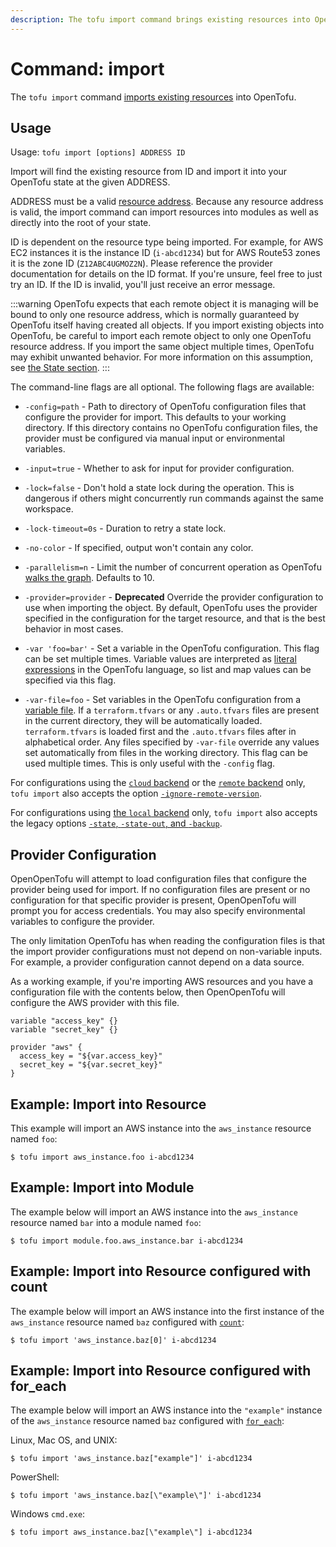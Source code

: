 ```yaml
---
description: The tofu import command brings existing resources into OpenTofu state.
---
```


# Command: import

The `tofu import` command [imports existing resources](/docs/cli/import)
into OpenTofu.

## Usage

Usage: `tofu import [options] ADDRESS ID`

Import will find the existing resource from ID and import it into your OpenTofu
state at the given ADDRESS.

ADDRESS must be a valid [resource address](/docs/cli/state/resource-addressing).
Because any resource address is valid, the import command can import resources
into modules as well as directly into the root of your state.

ID is dependent on the resource type being imported. For example, for AWS EC2
instances it is the instance ID (`i-abcd1234`) but for AWS Route53 zones
it is the zone ID (`Z12ABC4UGMOZ2N`). Please reference the provider documentation for details
on the ID format. If you're unsure, feel free to just try an ID. If the ID
is invalid, you'll just receive an error message.

:::warning
OpenTofu expects that each remote object it is managing will be
bound to only one resource address, which is normally guaranteed by OpenTofu
itself having created all objects. If you import existing objects into OpenTofu,
be careful to import each remote object to only one OpenTofu resource address.
If you import the same object multiple times, OpenTofu may exhibit unwanted
behavior. For more information on this assumption, see
[the State section](/docs/language/state).
:::

The command-line flags are all optional. The following flags are available:

- `-config=path` - Path to directory of OpenTofu configuration files that
  configure the provider for import. This defaults to your working directory.
  If this directory contains no OpenTofu configuration files, the provider
  must be configured via manual input or environmental variables.

- `-input=true` - Whether to ask for input for provider configuration.

- `-lock=false` - Don't hold a state lock during the operation. This is
  dangerous if others might concurrently run commands against the same
  workspace.

- `-lock-timeout=0s` - Duration to retry a state lock.

- `-no-color` - If specified, output won't contain any color.

- `-parallelism=n` - Limit the number of concurrent operation as OpenTofu
  [walks the graph](/docs/internals/graph#walking-the-graph). Defaults
  to 10.

- `-provider=provider` - **Deprecated** Override the provider configuration to
  use when importing the object. By default, OpenTofu uses the provider specified
  in the configuration for the target resource, and that is the best behavior in most cases.

- `-var 'foo=bar'` - Set a variable in the OpenTofu configuration. This flag
  can be set multiple times. Variable values are interpreted as
  [literal expressions](/docs/language/expressions/types) in the
  OpenTofu language, so list and map values can be specified via this flag.

- `-var-file=foo` - Set variables in the OpenTofu configuration from
  a [variable file](/docs/language/values/variables#variable-definitions-tfvars-files). If
  a `terraform.tfvars` or any `.auto.tfvars` files are present in the current
  directory, they will be automatically loaded. `terraform.tfvars` is loaded
  first and the `.auto.tfvars` files after in alphabetical order. Any files
  specified by `-var-file` override any values set automatically from files in
  the working directory. This flag can be used multiple times. This is only
  useful with the `-config` flag.

For configurations using the [`cloud` backend](/docs/cli/cloud) or the [`remote` backend](/docs/language/settings/backends/remote)
only, `tofu import`
also accepts the option
[`-ignore-remote-version`](/docs/cli/cloud/command-line-arguments#ignore-remote-version).

For configurations using
[the `local` backend](/docs/language/settings/backends/local) only,
`tofu import` also accepts the legacy options
[`-state`, `-state-out`, and `-backup`](/docs/language/settings/backends/local#command-line-arguments).

## Provider Configuration

OpenOpenTofu will attempt to load configuration files that configure the
provider being used for import. If no configuration files are present or
no configuration for that specific provider is present, OpenOpenTofu will
prompt you for access credentials. You may also specify environmental variables
to configure the provider.

The only limitation OpenTofu has when reading the configuration files
is that the import provider configurations must not depend on non-variable
inputs. For example, a provider configuration cannot depend on a data
source.

As a working example, if you're importing AWS resources and you have a
configuration file with the contents below, then OpenOpenTofu will configure
the AWS provider with this file.

```hcl
variable "access_key" {}
variable "secret_key" {}

provider "aws" {
  access_key = "${var.access_key}"
  secret_key = "${var.secret_key}"
}
```

## Example: Import into Resource

This example will import an AWS instance into the `aws_instance` resource named `foo`:

```shell
$ tofu import aws_instance.foo i-abcd1234
```

## Example: Import into Module

The example below will import an AWS instance into the `aws_instance` resource named `bar` into a module named `foo`:

```shell
$ tofu import module.foo.aws_instance.bar i-abcd1234
```

## Example: Import into Resource configured with count

The example below will import an AWS instance into the first instance of the `aws_instance` resource named `baz` configured with
[`count`](/docs/language/meta-arguments/count):

```shell
$ tofu import 'aws_instance.baz[0]' i-abcd1234
```

## Example: Import into Resource configured with for_each

The example below will import an AWS instance into the `"example"` instance of the `aws_instance` resource named `baz` configured with
[`for_each`](/docs/language/meta-arguments/for_each):

Linux, Mac OS, and UNIX:

```shell
$ tofu import 'aws_instance.baz["example"]' i-abcd1234
```

PowerShell:

```shell
$ tofu import 'aws_instance.baz[\"example\"]' i-abcd1234
```

Windows `cmd.exe`:

```shell
$ tofu import aws_instance.baz[\"example\"] i-abcd1234
```
